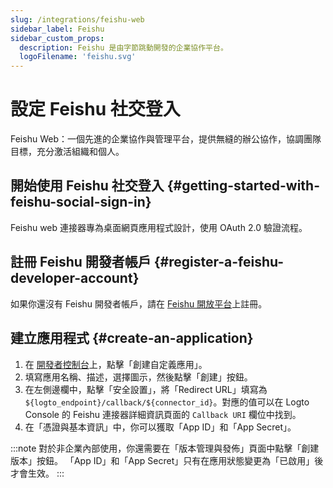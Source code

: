 ```yaml
---
slug: /integrations/feishu-web
sidebar_label: Feishu
sidebar_custom_props:
  description: Feishu 是由字節跳動開發的企業協作平台。
  logoFilename: 'feishu.svg'
---
```



# 設定 Feishu 社交登入

Feishu Web：一個先進的企業協作與管理平台，提供無縫的辦公協作，協調團隊目標，充分激活組織和個人。

<GuideTip />

## 開始使用 Feishu 社交登入 \{#getting-started-with-feishu-social-sign-in}

Feishu web 連接器專為桌面網頁應用程式設計，使用 OAuth 2.0 驗證流程。

## 註冊 Feishu 開發者帳戶 \{#register-a-feishu-developer-account}

如果你還沒有 Feishu 開發者帳戶，請在 [Feishu 開放平台](https://open.feishu.cn/app)上註冊。

## 建立應用程式 \{#create-an-application}

1. 在 [開發者控制台](https://open.feishu.cn/app)上，點擊「創建自定義應用」。
2. 填寫應用名稱、描述，選擇圖示，然後點擊「創建」按鈕。
3. 在左側邊欄中，點擊「安全設置」，將「Redirect URL」填寫為 `${logto_endpoint}/callback/${connector_id}`。對應的值可以在 Logto Console 的 Feishu 連接器詳細資訊頁面的 `Callback URI` 欄位中找到。
4. 在「憑證與基本資訊」中，你可以獲取「App ID」和「App Secret」。

:::note
對於非企業內部使用，你還需要在「版本管理與發佈」頁面中點擊「創建版本」按鈕。
「App ID」和「App Secret」只有在應用狀態變更為「已啟用」後才會生效。
:::
